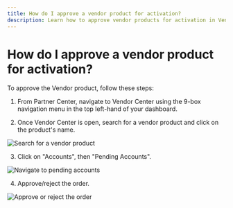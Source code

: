```yaml
---
title: How do I approve a vendor product for activation?
description: Learn how to approve vendor products for activation in Vendor Center
---
```


# How do I approve a vendor product for activation?

To approve the Vendor product, follow these steps:

1) From Partner Center, navigate to Vendor Center using the 9-box navigation menu in the top left-hand of your dashboard.

2) Once Vendor Center is open, search for a vendor product and click on the product's name.

![Search for a vendor product](/img/partner-center/vendor-center-faqs/approve-vendor-product/search-vendor-product.jpg)

3) Click on "Accounts", then "Pending Accounts".

![Navigate to pending accounts](/img/partner-center/vendor-center-faqs/approve-vendor-product/pending-accounts.jpg)

4) Approve/reject the order.

![Approve or reject the order](/img/partner-center/vendor-center-faqs/approve-vendor-product/approve-reject-order.jpg)